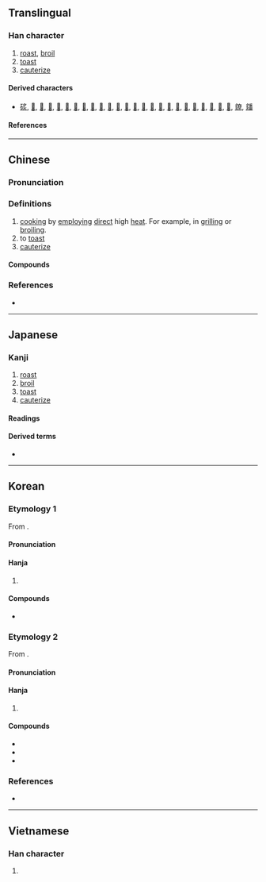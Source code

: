 {{character info}}
{{character info|0xf9fb}}
==Translingual==

===Han character===
{{Han char|rn=86|rad=火|as=04|sn=8|four=27809|canj=BF|ids=⿱⿴𠂊⺀火(GJK),⿱⿴𠂊冫火(HT),⿱爫火(V)}}

# [[roast]], [[broil]]
# [[toast]]
# [[cauterize]]

====Derived characters====
* [[䂹]], [[𠶨]], [[𣇧]], [[𣶋]], [[𤍙]], [[𤎡]], [[𤎢]], [[𤏝]], [[𤐬]], [[𤑃]], [[𤑗]], [[𤑩]], [[𤒗]], [[𤒣]], [[𤒧]], [[𤓏]], [[𤟙]], [[𦓟]], [[𦜡]], [[𦠁]], [[𦠹]], [[𦠺]], [[𨂂]], [[𨹾]], [[𩀲]], [[爒]], [[㸋]]

====References====
{{Han ref|kx=0667.240|dkj=18922|dj=1077.030|hdz=32192.160|uh=7099|ud=28825|bh=AAA5|bd=43685}}
{{Han ref|uh=F9FB}}

----

==Chinese==
{{zh-forms}}

===Pronunciation===
{{zh-pron
|m=zhì
|c=zek3,zik3
|h=pfs=lat
|mn=qz:chiak/xm,zz:chek/qz,tw,xm,zz:chià/twv:chia̍h/twv:chòaⁿ
|mn_note=chiak/chek - literary; chià - vernacular
|mc=y
|oc=y
|cat=v
}}
{{attention|zh|please check}}

===Definitions===
{{zh-hanzi}}

# [[cooking]] by [[employ]]ing [[direct]] high [[heat]]. For example, in [[grill]]ing or [[broil]]ing.
# to [[toast]]
# [[cauterize]]

====Compounds====
{{zh-der|冷炙|嘬炙|日炙風吹|日炙風篩|欲炙之色|殘杯冷炙|殘槃冷炙|殘羹冷炙|炎陽炙人|炙冰使燥|炙手可熱|炙熱|炙背|炙膚皸足|炙雞漬酒|炙鳳烹龍|焦炙|膾炙人口|行炙|親炙|餘杯冷炙|鴞炙}}

===References===
* {{R:yue:Hanzi}}

----

==Japanese==

===Kanji===
{{ja-kanji|grade=|rs=火04}}

# [[roast]]
# [[broil]]
# [[toast]]
# [[cauterize]]

====Readings====
{{ja-readings
|goon=しゃ,しゃく
|kanon=しゃ,せき
|kun=あぶ-る
}}

====Derived terms====
* {{ja-r|炙る|あぶる}}

----

==Korean==

===Etymology 1===
From {{der|ko|ltc|sort=자|-}} {{ltc-l|炙|id=1}}.
{{hanja-ety
|dk={{okm-l|쟝〮|cyá}}
|m={{okm-l|쟈〯|cyǎ}}
|mh={{okm-l|[[굽다|구을〮]]|kwùúl}}
|ml=雜語#하13A
}}

====Pronunciation====
{{ko-hanja-pron|자}}

====Hanja====
{{ko-hanja-search}}
{{ko-hanja|굽다|구울|자}}

# {{hanja form of|자|to [[roast]]; to [[broil]]}}

====Compounds====
{{der-top3|Compounds}}
* {{ko-l|회자|膾炙}}
{{der-bottom}}

===Etymology 2===
From {{der|ko|ltc|sort=적|-}} {{ltc-l|炙|id=2}}.
{{hanja-ety
|dk={{okm-l|젹〮|cyék}}
|m={{okm-l|젹〮|cyék}}
|mh={{okm-l|[[적#jeok|젹〮]]|cyék}}
|ml=食饌#중21A
}}

====Pronunciation====
{{ko-hanja-pron|적}}

====Hanja====
{{ko-hanja|굽다|구울|적}}

# {{hanja form of|적|[[w:Jeok|jeok]] {{gl|a Korean meat dish}}}}

====Compounds====
{{der-top3|Compounds}}
* {{ko-l|산적|散炙}}
* {{ko-l|맥적|貊炙}}
* {{ko-l|적철|炙鐵}}
{{der-bottom}}

===References===
* {{R:hanjadoc|6661}}

----

==Vietnamese==

===Han character===
{{vi-readings|reading=chá, chả, chích|rs=火04}}

# {{rfdef|vi|sort=火04}}